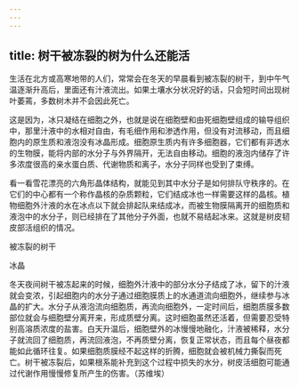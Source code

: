 ```yaml
---
---
---
```

title: 树干被冻裂的树为什么还能活
---




生活在北方或高寒地带的人们，常常会在冬天的早晨看到被冻裂的树干，到中午气温逐渐升高后，里面还有汁液流出。如果土壤水分状况好的话，只会短时间出现树叶萎蔫，多数树木并不会因此死亡。



这是因为，冰只凝结在细胞之外，也就是说在细胞壁和由死细胞壁组成的输导组织中，那里汁液中的水相对自由，有毛细作用和渗透作用，但没有对流移动，而且细胞内的原生质和液泡没有冰晶形成。细胞原生质内有许多细胞器，它们都有非透水的生物膜，能将内部的水分子与外界隔开，无法自由移动。细胞的液泡内储存了许多浓度很高的亲水蛋白质、代谢物质和离子，水分子同样也受到了束缚。

看一看雪花漂亮的六角形晶体结构，就能见到其中水分子是如何排队守秩序的。在它们的中心都有一个称作晶核的杂质颗粒，它们结成冰也一样需要这样的晶核。植物细胞外汁液的水在冰点以下就会排起队来结成冰，而被生物膜隔离开的细胞质和液泡中的水分子，则已经排在了其他分子外面，也就不易结起冰来。这就是树皮韧皮部活组织的情况。

被冻裂的树干



冰晶



冬天夜间树干被冻起来的时候，细胞外汁液中的部分水分子结成了冰，留下的汁液就会变浓，引起细胞内的水分子通过细胞膜质上的水通道流向细胞外，继续参与冰晶的扩大。水分子从液泡流向细胞质，再流向细胞外，一定时间后，细胞质膜多数部位就会与细胞壁分离开来，形成质壁分离。这时细胞虽然还活着，但需要忍受特别高溶质浓度的盐害。白天升温后，细胞壁外的冰慢慢地融化，汁液被稀释，水分子就流回了细胞质，再流回液泡，不再质壁分离，恢复正常状态，而且每个昼夜都能如此循环往复。如果细胞质膜经不起这样的折腾，细胞就会被机械力撕裂而死亡。树干被冻裂后，如果根系能补充到这个过程中损失的水分，树皮活细胞可能通过代谢作用慢慢修复所产生的伤害。（苏维埃）